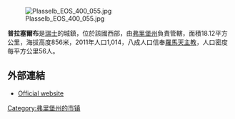 [[Image:Plasselb_EOS_400_055.jpg|right]]

'''普拉塞爾布'''是[[瑞士|瑞士]]的城鎮，位於該國西部，由[[弗里堡州|弗里堡州]]負責管轄，面積18.12平方公里，海拔高度856米，2011年人口1,014，八成人口信奉[[羅馬天主教|羅馬天主教]]，人口密度每平方公里56人。

==外部連結==
* [http://www.plasselb.ch Official website] {{Wayback|url=http://www.plasselb.ch/ |date=20040927165904 }} {{de icon}}

{{Switzerland-geo-stub}}
[[Category:弗里堡州的市镇|Category:弗里堡州的市镇]]